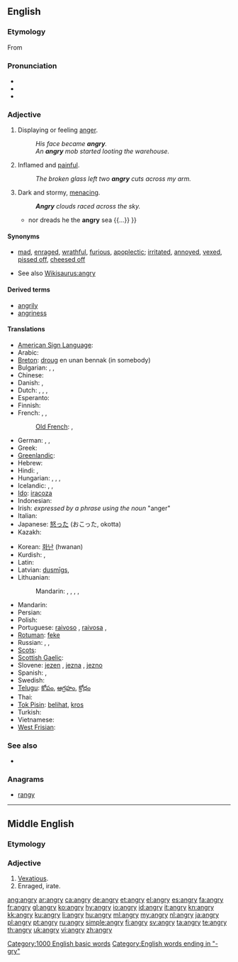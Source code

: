 ==English==

===Etymology===
From {{etyl|enm|en}}

===Pronunciation===
* {{IPA|/ˈæŋ.ɡri/}}
* {{audio|en-us-angry.ogg|Audio (US)}}
* {{rhymes|æŋɡri}}

===Adjective===
{{en-adj|angr|ier}}

# Displaying or feeling [[anger]].
#: ''His face became '''angry'''.''
#: ''An '''angry''' mob started looting the warehouse.''
# {{context|said about a wound or a rash}} Inflamed and [[painful]].
#: ''The broken glass left two '''angry''' cuts across my arm.''
# {{figuratively|said about the sky or the sea}} Dark and stormy, [[menacing]].
#: '''''Angry''' clouds raced across the sky.''
#* {{quote-book|1756|[[w:Christopher Smart|Christopher Smart]]|3=[http://books.google.com/books?id=fnpYmCFiZlcC The Book of the Epodes]|chapter=Ode II|by=[[w:Horace|Horace]]
|passage={{...}} nor dreads he the '''angry''' sea {{...}} }}

====Synonyms====
* {{sense|displaying anger}} [[mad]], [[enraged]], [[wrathful]], [[furious]], [[apoplectic]]; [[irritated]], [[annoyed]], [[vexed]], [[pissed off]], [[cheesed off]]
* See also [[Wikisaurus:angry]]

====Derived terms====
* [[angrily]]
* [[angriness]]

====Translations====
{{trans-top|displaying anger}}
* [[American Sign Language]]: {{tø|ase|Claw5@NearNose-PalmBack}}
* Arabic: {{t|ar|غاضب|tr=ghāDib}}
* [[Breton]]: [[droug]] en unan bennak (in somebody)
* Bulgarian: {{t+|bg|ядосан|m}},  {{t|bg|разгневен}},  {{t+|bg|сърдит}}
* Chinese:
* Danish: {{t-|da|vred}}, {{t+|da|sur}}
* Dutch: {{t+|nl|kwaad}}, {{t-|nl|kwade}}, {{t+|nl|boos}}, {{t-|nl|boze}}
* Esperanto: {{t-|eo|kolera|xs=Esperanto}}
* Finnish: {{t+|fi|vihainen}}
* French: {{t+|fr|fâché|m}}, {{t+|fr|fâchée|f}}, {{t+|fr|en colère}}
*: [[Old French]]: {{tø|fro|irié}}, {{tø|fro|irous}}
* German: {{t-|de|verärgert}},  {{t+|de|zornig}},  {{t+|de|böse}}
* Greek: {{t+|el|θυμωμένος|m|tr=thimoménos}}
* [[Greenlandic]]: {{t|kl|ninngappoq}}
* Hebrew: {{t|he|סר|tr=sar}}
* Hindi: {{t|hi|नाराज़|tr=nārāz|xs=Hindi}},  {{t|hi|क्रोधित|tr=krodhit|xs=Hindi}}
* Hungarian: {{t+|hu|haragos}}, {{t+|hu|dühös}}, {{t+|hu|mérges}},  {{t|hu|bősz}}
* Icelandic: {{t+|is|reiður|m}}, {{t+|is|reið|f}}, {{t+|is|reitt|n}}
* [[Ido]]: [[iracoza]]
* Indonesian: {{t-|id|marah|xs=Indonesian}}
* Irish: ''expressed by a phrase using the noun'' {{t-|ga|fearg|f|xs=Irish}} "anger"
* Italian: {{t+|it|arrabbiato}}
* Japanese: [[怒る|怒った]] (おこった, okotta)
* Kazakh: {{t|kk|ашулы|tr=aşulı|sc=Cyrl|xs=Kazakh}}
{{trans-mid}}
* Korean: [[화난]] (hwanan)
* Kurdish: {{t|ku|توڕه‌|tr=ture|sc=ku-Arab}}, {{t|ku|زیز|tr=ziz|sc=ku-Arab}}
* Latin: {{t-|la|iratus}}
* Latvian: [[dusmīgs]], {{t|lv|pikts}}
* Lithuanian: {{t|lt|piktas|xs=Lithuanian}}
*: Mandarin: {{t-|cmn|恼怒|sc=Hani}},  {{t-|cmn|恼怒|tr=nǎonù|sc=Hani}},  {{t-|cmn|忿怒|tr=fènnù|sc=Hani}},  {{t-|cmn|生氣|sc=Hani}},  {{t-|cmn|生气|tr=shēngqì|sc=Hani}}
* Mandarin: {{t-|cmn|惱怒|sc=Hani}}
* Persian: {{t|fa|خشمگین|xs=Persian}}
* Polish: {{t+|pl|zły}}
* Portuguese: [[raivoso]] {{m}}, [[raivosa]] {{f}}, {{t+|pt|bravo}}
* [[Rotuman]]: [[feke]]
* Russian: {{t|ru|сердитый|tr=serdítyj}}, {{t+|ru|злой|tr=zloj}}, {{t|ru|разгневанный|tr=razgnévannyj}}
* [[Scots]]: {{tø|sco|fasht|xs=Scots}}
* [[Scottish Gaelic]]: {{t-|gd|fiadhaich|xs=Scottish Gaelic}}
* Slovene: [[jezen]] {{m}}, [[jezna]] {{f}}, [[jezno]] {{n}}
* Spanish: {{t-|es|enojado}}, {{t-|es|enfadado}}
* Swedish: {{t+|sv|arg}}
* [[Telugu]]: [[కోపం]], [[ఆగ్రహం]], [[క్రోధం]]
* Thai: {{t|th|โกรธ|tr=gròht}}
* [[Tok Pisin]]: [[belihat]], [[kros]]
* Turkish: {{t+|tr|kızgın}}
* Vietnamese: {{t|vi|tức giận|xs=Vietnamese}}
* [[West Frisian]]: {{t-|fy|lilk|xs=West Frisian}}
{{trans-bottom}}

===See also===
* {{pedialite|Anger}}

===Anagrams===
* {{alphagram|agnry}} [[rangy#English|rangy]]

[[Category:1000 English basic words]]
[[Category:English words ending in "-gry"]]

----

==Middle English==

===Etymology===
{{suffix|anger|y|lang=enm}}

===Adjective===
{{infl|enm|adjective}}

# [[vexatious|Vexatious]].
# Enraged, irate.

[[ang:angry]]
[[ar:angry]]
[[ca:angry]]
[[de:angry]]
[[et:angry]]
[[el:angry]]
[[es:angry]]
[[fa:angry]]
[[fr:angry]]
[[gl:angry]]
[[ko:angry]]
[[hy:angry]]
[[io:angry]]
[[id:angry]]
[[it:angry]]
[[kn:angry]]
[[kk:angry]]
[[ku:angry]]
[[li:angry]]
[[hu:angry]]
[[ml:angry]]
[[my:angry]]
[[nl:angry]]
[[ja:angry]]
[[pl:angry]]
[[pt:angry]]
[[ru:angry]]
[[simple:angry]]
[[fi:angry]]
[[sv:angry]]
[[ta:angry]]
[[te:angry]]
[[th:angry]]
[[uk:angry]]
[[vi:angry]]
[[zh:angry]]